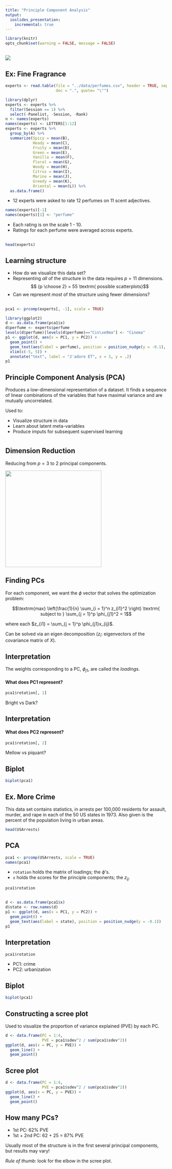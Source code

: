 ```yaml
---
title: "Principle Component Analysis"
output:
  ioslides_presentation:
    incremental: true
---
```


```r
library(knitr)
opts_chunk$set(warning = FALSE, message = FALSE)
```


## {.vcenter .flexbox}

![](https://media.licdn.com/media-proxy/ext?w=800&h=800&hash=ahlKAEJVN9oUJ26dnqLqU4g69K0%3D&ora=1%2CaFBCTXdkRmpGL2lvQUFBPQ%2CxAVta5g-0R6nlh8Tw1It6a2FowGz60oISIfYC2G8G2f1spyfNT-tdoDSeLChpEtOdSoDmBJkcrG-GGGiSp7lb8K6PKA2ysasI9S9UgYibC84nXFV6skBMxJh5rDgCvnxPX8LgM9ZSw2eB4HtbGAyGgIbr-CfHLL-C20gnASvVfnXDc0QWfoywtdJzlZso53zPdxryp5F2E1C0Ars1ozZJgw6yLKTAmftHgclCXDqOdRir5Xf6hChr3yN)


## Ex: Fine Fragrance {.build}

```r
experts <- read.table(file = "../data/perfumes.csv", header = TRUE, sep = ",",
                      dec = ".", quote= "\"")

library(dplyr)
experts <- experts %>%
  filter(Session == 1) %>%
  select(-Panelist, -Session, -Rank)
n <- names(experts)
names(experts) <- LETTERS[1:12]
experts <- experts %>%
  group_by(A) %>%
  summarize(Spicy = mean(B),
            Heady = mean(C),
            Fruity = mean(D),
            Green = mean(E),
            Vanilla = mean(F),
            Floral = mean(G),
            Woody = mean(H),
            Citrus = mean(I),
            Marine = mean(J),
            Greedy = mean(K),
            Oriental = mean(L)) %>%
  as.data.frame()
```

- 12 experts were asked to rate 12 perfumes on 11 scent adjectives.

```r
names(experts)[-1]
names(experts)[1] <- "perfume"
```

- Each rating is on the scale 1 - 10.
- Ratings for each perfume were averaged across experts.


##

```r
head(experts)
```

## Learning structure{.build} 
- How do we visualize this data set?
- Representing *all* of the structure in the data requires $p = 11$ dimensions.
$$ {p \choose 2} = 55 \textrm{ possible scatterplots}$$ 
- Can we represent *most* of the structure using fewer dimensions?


##

```r
pca1 <- prcomp(experts[, -1], scale = TRUE)

library(ggplot2)
d <- as.data.frame(pca1$x)
d$perfume <- experts$perfume
levels(d$perfume)[levels(d$perfume)=="Cin\xe9ma"] <- "Cinema"
p1 <- ggplot(d, aes(x = PC1, y = PC2)) +
  geom_point() +
  geom_text(aes(label = perfume), position = position_nudge(y = -0.1), check_overlap = TRUE) +
  xlim(c(-5, 5)) +
  annotate("text", label = "J'adore ET", x = 3, y = .2)
p1
```


## Principle Component Analysis (PCA) {.build}

Produces a low-dimensional representation of a dataset. It finds a sequence of linear combinations of the variables that have maximal variance and are mutually uncorrelated.

Used to:

- Visualize structure in data
- Learn about latent meta-variables
- Produce imputs for subsequent supervised learning

#

## Dimension Reduction {.build .flexbox .vcenter}

Reducing from $p = 3$ to 2 principal components.

<img src="../figs/pca-3-2.png" height = 300>


## Finding PCs {.build}

For each component, we want the $\phi$ vector that solves the optimization problem:

$$\textrm{max} \left(\frac{1}{n} \sum_{i = 1}^n z_{i1}^2 \right) \textrm{ subject to } \sum_{j = 1}^p \phi_{j1}^2 = 1$$

where each $z_{i1} = \sum_{j = 1}^p \phi_{j1}x_{ij}$.

Can be solved via an eigen decomposition ($z_i$: eigenvectors of the covariance matrix of $X$).

## Interpretation

The weights corresponding to a PC, $\phi_{j1}$, are called the *loadings*.

#### What does PC1 represent?
```r
pca1$rotation[, 1]
```

Bright vs Dark?

## Interpretation

#### What does PC2 represent?
```r
pca1$rotation[, 2]
```

Mellow vs piquant?

## Biplot

```r
biplot(pca1)
```


## Ex. More Crime {.build}

This data set contains statistics, in arrests per 100,000 residents for assault, murder, and rape in each of the 50 US states in 1973. Also given is the percent of the population living in urban areas.

```r
head(USArrests)
```


## PCA {.build}

```r
pca1 <- prcomp(USArrests, scale = TRUE)
names(pca1)
```

- `rotation` holds the matrix of loadings; the $\phi$'s.
- `x` holds the scores for the principle components; the $z_{ij}$.

```r
pca1$rotation
```


##

```r
d <- as.data.frame(pca1$x)
d$state <- row.names(d)
p1 <- ggplot(d, aes(x = PC1, y = PC2)) +
  geom_point() +
  geom_text(aes(label = state), position = position_nudge(y = -0.1))
p1
```


## Interpretation {.build}

```r
pca1$rotation
```

- PC1: crime
- PC2: urbanization


## Biplot

```r
biplot(pca1)
```


## Constructing a scree plot {.build}

Used to visualize the proportion of variance explained (PVE) by each PC.

```r
d <- data.frame(PC = 1:4,
                PVE = pca1$sdev^2 / sum(pca1$sdev^2))
ggplot(d, aes(x = PC, y = PVE)) +
  geom_line() + 
  geom_point()
```

## Scree plot

```r
d <- data.frame(PC = 1:4,
                PVE = pca1$sdev^2 / sum(pca1$sdev^2))
ggplot(d, aes(x = PC, y = PVE)) +
  geom_line() + 
  geom_point()
```

## How many PCs? {.build}

- 1st PC: 62% PVE
- 1st + 2nd PC: 62 + 25 = 87% PVE

Usually most of the structure is in the first several principal components, but results may vary!

*Rule of thumb*: look for the elbow in the scree plot.

